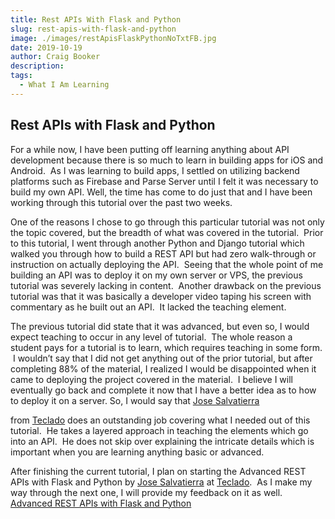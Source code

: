 ```yaml
---
title: Rest APIs With Flask and Python
slug: rest-apis-with-flask-and-python
image: ./images/restApisFlaskPythonNoTxtFB.jpg
date: 2019-10-19
author: Craig Booker
description:
tags:
  - What I Am Learning
---
```



## Rest APIs with Flask and Python

For a while now, I have been putting off learning anything about API development because there is so much to learn in building apps for iOS and Android.  As I was learning to build apps, I settled on utilizing backend platforms such as Firebase and Parse Server until I felt it was necessary to build my own API. Well, the time has come to do just that and I have been working through this tutorial over the past two weeks.

One of the reasons I chose to go through this particular tutorial was not only the topic covered, but the breadth of what was covered in the tutorial.  Prior to this tutorial, I went through another Python and Django tutorial which walked you through how to build a REST API but had zero walk-through or instruction on actually deploying the API.  Seeing that the whole point of me building an API was to deploy it on my own server or VPS, the previous tutorial was severely lacking in content.  Another drawback on the previous tutorial was that it was basically a developer video taping his screen with commentary as he built out an API.  It lacked the teaching element.

The previous tutorial did state that it was advanced, but even so, I would expect teaching to occur in any level of tutorial.  The whole reason a student pays for a tutorial is to learn, which requires teaching in some form.  I wouldn’t say that I did not get anything out of the prior tutorial, but after completing 88% of the material, I realized I would be disappointed when it came to deploying the project covered in the material.  I believe I will eventually go back and complete it now that I have a better idea as to how to deploy it on a server. So, I would say that [Jose Salvatierra](https://blog.tecladocode.com/author/jose/)

from [Teclado](https://www.udemy.com/user/teclado-4/) does an outstanding job covering what I needed out of this tutorial.  He takes a layered approach in teaching the elements which go into an API.  He does not skip over explaining the intricate details which is important when you are learning anything basic or advanced.</p><p>After finishing the current tutorial, I plan on starting the Advanced REST APIs with Flask and Python by [Jose Salvatierra](https://blog.tecladocode.com/author/jose/) at [Teclado](https://www.udemy.com/user/teclado-4/).  As I make my way through the next one, I will provide my feedback on it as well.
[Advanced REST APIs with Flask and Python](https://www.udemy.com/share/10220iAkUfeV1VQw==)
